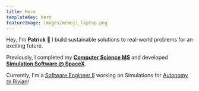 ```yaml
---
title: Hero
templateKey: hero
featureImage: images/memoji_laptop.png
---
```



Hey, I'm **Patrick** 👋 I build <Link to="/projects/">sustainable solutions</Link> to real-world problems for an exciting future.

Previously, I completed my **<a href="/PatrickYoussefResume.pdf" target="_blank">Computer Science MS</a>** and developed **<a href="/PatrickYoussefResume.pdf" target="_blank">Simulation Software @ SpaceX</a>**.

Currently, I'm a <a href="https://www.linkedin.com/in/patricksyoussef/" target="_blank">Software Engineer II</a> working on Simulations for <a href="https://www.rivian.com" target="_blank">Autonomy @ Rivian</a>!